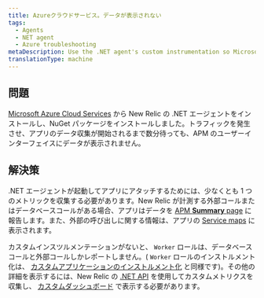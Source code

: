 ```yaml
---
title: Azureクラウドサービス。データが表示されない
tags:
  - Agents
  - NET agent
  - Azure troubleshooting
metaDescription: Use the .NET agent's custom instrumentation so Microsoft Azure Worker roles can report database and external calls in the APM UI.
translationType: machine
---
```


## 問題

[Microsoft Azure Cloud Services](/docs/agents/net-agent/azure-installation/install-app-azure-cloud-services) から New Relic の .NET エージェントをインストールし、NuGet パッケージをインストールしました。トラフィックを発生させ、アプリのデータ収集が開始されるまで数分待っても、APM のユーザーインターフェイスにデータが表示されません。

## 解決策

.NET エージェントが起動してアプリにアタッチするためには、少なくとも 1 つのメトリックを収集する必要があります。New Relic が計測する外部コールまたはデータベースコールがある場合、アプリはデータを [APM **Summary** page](/docs/apm/applications-menu/monitoring/apm-overview-page) に報告します。また、外部の呼び出しに関する情報は、アプリの [Service maps](/docs/data-analysis/user-interface-functions/view-your-data/service-maps-visualize-monitor-apps-entire-architecture) に表示されます。

カスタムインスツルメンテーションがないと、 `Worker` ロールは、データベースコールと外部コールしかレポートしません。( `Worker` ロールのインストルメント化は、 [カスタムアプリケーションのインストルメント化](/docs/agents/net-agent/instrumentation/instrumenting-non-iis-apps) と同様です)。その他の詳細を表示するには、New Relic の [.NET API](/docs/agents/net-agent/features/net-agent-api) を使用してカスタムメトリクスを収集し、 [カスタムダッシュボード](/docs/dashboards/new-relic-dashboards/custom-dashboards/custom-dashboards) で表示する必要があります。
